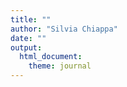 ```yaml
--- 
title: "" 
author: "Silvia Chiappa"
date: ""
output: 
  html_document:
    theme: journal
---
```


